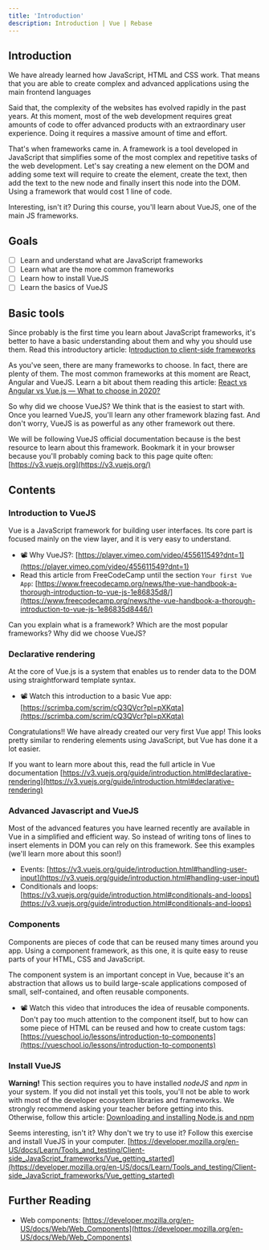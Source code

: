 ```yaml
---
title: 'Introduction'
description: Introduction | Vue | Rebase
---
```


## Introduction

We have already learned how JavaScript, HTML and CSS work. That means that you are able to create complex and advanced applications using the main frontend languages

Said that, the complexity of the websites has evolved rapidly in the past years. At this moment, most of the web development requires great amounts of code to offer advanced products with an extraordinary user experience. Doing it requires a massive amount of time and effort.

That's when frameworks came in. A framework is a tool developed in JavaScript that simplifies some of the most complex and repetitive tasks of the web development. Let's say creating a new element on the DOM and adding some text will require to create the element, create the text, then add the text to the new node and finally insert this node into the DOM. Using a framework that would cost 1 line of code.

Interesting, isn't it? During this course, you'll learn about VueJS, one of the main JS frameworks.

## Goals

- [ ]  Learn and understand what are JavaScript frameworks
- [ ]  Learn what are the more common frameworks
- [ ]  Learn how to install VueJS
- [ ]  Learn the basics of VueJS

## Basic tools

Since probably is the first time you learn about JavaScript frameworks, it's better to have a basic understanding about them and why you should use them. Read this introductory article: I[ntroduction to client-side frameworks](https://developer.mozilla.org/en-US/docs/Learn/Tools_and_testing/Client-side_JavaScript_frameworks/Introduction)

As you've seen, there are many frameworks to choose. In fact, there are plenty of them. The most common frameworks at this moment are React, Angular and VueJS. Learn a bit about them reading this article: [React vs Angular vs Vue.js — What to choose in 2020?](https://medium.com/techmagic/reactjs-vs-angular5-vs-vue-js-what-to-choose-in-2018-b91e028fa91d)

So why did we choose VueJS? We think that is the easiest to start with. Once you learned VueJS, you'll learn any other framework blazing fast. And don't worry, VueJS is as powerful as any other framework out there.

We will be following VueJS official documentation because is the best resource to learn about this framework. Bookmark it in your browser because you'll probably coming back to this page quite often: [https://v3.vuejs.org](https://v3.vuejs.org/)

## Contents

### Introduction to VueJS

Vue is a JavaScript framework for building user interfaces. Its core part is focused mainly on the view layer, and it is very easy to understand.

- 📽️ Why VueJS?: [https://player.vimeo.com/video/455611549?dnt=1](https://player.vimeo.com/video/455611549?dnt=1)
- Read this article from FreeCodeCamp until the section `Your first Vue App`: [](https://learn.shayhowe.com/html-css/building-your-first-web-page/#common-html-terms)[https://www.freecodecamp.org/news/the-vue-handbook-a-thorough-introduction-to-vue-js-1e86835d8/](https://www.freecodecamp.org/news/the-vue-handbook-a-thorough-introduction-to-vue-js-1e86835d8446/)

Can you explain what is a framework? Which are the most popular frameworks? Why did we choose VueJS?

### Declarative rendering

At the core of Vue.js is a system that enables us to render data to the DOM using straightforward template syntax.

- 📽️ Watch this introduction to a basic Vue app: [https://scrimba.com/scrim/cQ3QVcr?pl=pXKqta](https://scrimba.com/scrim/cQ3QVcr?pl=pXKqta)

Congratulations!! We have already created our very first Vue app! This looks pretty similar to rendering elements using JavaScript, but Vue has done it a lot easier.

If you want to learn more about this, read the full article in Vue documentation [https://v3.vuejs.org/guide/introduction.html#declarative-rendering](https://v3.vuejs.org/guide/introduction.html#declarative-rendering)

### Advanced Javascript and VueJS

Most of the advanced features you have learned recently are available in Vue in a simplified and efficient way. So instead of writing tons of lines to insert elements in DOM you can rely on this framework. See this examples (we'll learn more about this soon!)

- Events: [https://v3.vuejs.org/guide/introduction.html#handling-user-input](https://v3.vuejs.org/guide/introduction.html#handling-user-input)
- Conditionals and loops: [https://v3.vuejs.org/guide/introduction.html#conditionals-and-loops](https://v3.vuejs.org/guide/introduction.html#conditionals-and-loops)

### Components

Components are pieces of code that can be reused many times around you app. Using a component framework, as this one, it is quite easy to reuse parts of your HTML, CSS and JavaScript.

The component system is an important concept in Vue, because it's an abstraction that allows us to build large-scale applications composed of small, self-contained, and often reusable components.

- 📽️ Watch this video that introduces the idea of reusable components. Don't pay too much attention to the component itself, but to how can some piece of HTML can be reused and how to create custom tags: [https://vueschool.io/lessons/introduction-to-components](https://vueschool.io/lessons/introduction-to-components)

### Install VueJS

**Warning!** This section requires you to have installed *nodeJS* and *npm* in your system. If you did not install yet this tools, you'll not be able to work with most of the developer ecosystem libraries and frameworks. We strongly recommend asking your teacher before getting into this. Otherwise, follow this article: [Downloading and installing Node.js and npm](https://docs.npmjs.com/downloading-and-installing-node-js-and-npm#overview)

Seems interesting, isn't it? Why don't we try to use it? Follow this exercise and install VueJS in your computer. [https://developer.mozilla.org/en-US/docs/Learn/Tools_and_testing/Client-side_JavaScript_frameworks/Vue_getting_started](https://developer.mozilla.org/en-US/docs/Learn/Tools_and_testing/Client-side_JavaScript_frameworks/Vue_getting_started)

## Further Reading

- Web components: [https://developer.mozilla.org/en-US/docs/Web/Web_Components](https://developer.mozilla.org/en-US/docs/Web/Web_Components)